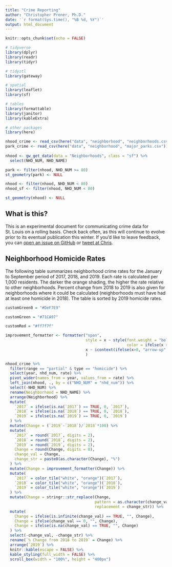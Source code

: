 ```yaml
---
title: "Crime Reporting"
author: "Christopher Prener, Ph.D."
date: '`r format(Sys.time(), "%B %d, %Y")`'
output: html_document
---
```


```r
knitr::opts_chunk$set(echo = FALSE)
```

```r
# tidyverse
library(dplyr)
library(readr)
library(tidyr)

# tidystl
library(gateway)

# spatial
library(leaflet)
library(sf)

# tables
library(formattable)
library(janitor)
library(kableExtra)

# other packages
library(here)
```

```r
nhood_crime <- read_csv(here("data", "neighborhood", "neighborhoods.csv"))
park_crime <- read_csv(here("data", "neighborhood", "major_parks.csv"))
  
nhood <- gw_get_data(data = "Neighborhoods", class = "sf") %>%
  select(NHD_NUM, NHD_NAME)

park <- filter(nhood, NHD_NUM >= 80)
st_geometry(park) <- NULL

nhood <- filter(nhood, NHD_NUM < 80)
nhood_sf <- filter(nhood, NHD_NUM < 80)

st_geometry(nhood) <- NULL
```

## What is this?
This is an experimental document for communicating crime data for St. Louis on a rolling basis. Check back often, as this will continue to evolve prior to its eventual publication this winter. If you'd like to leave feedback, you can [open an issue on GitHub](https://github.com/slu-openGIS/STL_CRIME_Nhood/issues/new) or [tweet at Chris](https://twitter.com/chrisprener).

## Neighborhood Homicide Rates
The following table summarizes neighborhood crime rates for the January to September period of 2017, 2018, and 2019. Each rate is calculated per 1,000 residents. The darker the orange shading, the higher the rate relative to other neighborhoods. Percent change from 2018 to 2019 is also given for neighborhoods where it could be calculated (neighborhoods must have had at least one homicide in 2018). The table is sorted by 2019 homicide rates.

```r
customGreen0 = "#DeF7E9"

customGreen = "#71CA97"

customRed = "#ff7f7f"

improvement_formatter <- formatter("span", 
                                   style = x ~ style(font.weight = "bold", 
                                                     color = ifelse(x > 0, customGreen, ifelse(x < 0, customRed, "black"))), 
                                   x ~ icontext(ifelse(x>0, "arrow-up", "arrow-down"), x)
                                   )

nhood_crime %>%
  filter(range == "partial" & type == "homicide") %>%
  select(year, nhd_num, rate) %>%
  pivot_wider(names_from = year, values_from = rate) %>%
  left_join(nhood, ., by = c("NHD_NUM" = "nhd_num")) %>%
  select(-NHD_NUM) %>%
  rename(Neighborhood = NHD_NAME) %>%
  arrange(Neighborhood) %>%
  mutate(
    `2017` = ifelse(is.na(`2017`) == TRUE, 0, `2017`),
    `2018` = ifelse(is.na(`2018`) == TRUE, 0, `2018`),
    `2019` = ifelse(is.na(`2019`) == TRUE, 0, `2019`)
  ) %>%
  mutate(Change = (`2019`-`2018`)/`2018`*100) %>%
  mutate(
    `2017` = round(`2017`, digits = 2),
    `2018` = round(`2018`, digits = 2),
    `2019` = round(`2019`, digits = 2),
    Change = round(Change, digits = 0),
    change_val = Change,
    change_str = paste0(as.character(Change), "%")
  ) %>%
  mutate(Change = improvement_formatter(Change)) %>%
  mutate(
    `2017` = color_tile("white", "orange")(`2017`), 
    `2018` = color_tile("white", "orange")(`2018`), 
    `2019` = color_tile("white", "orange")(`2019`)
  ) %>%
  mutate(Change = stringr::str_replace(Change,
                                       pattern = as.character(change_val),
                                       replacement = change_str)) %>%
  mutate(
    Change = ifelse(is.infinite(change_val) == TRUE, "", Change),
    Change = ifelse(change_val == 0, "", Change),
    Change = ifelse(is.na(change_val) == TRUE, "", Change)
  ) %>%
  select(-change_val, -change_str) %>%
  rename(`% Change from 2018 to 2019` = Change) %>%
  arrange(`2019`) %>%
  knitr::kable(escape = FALSE) %>%
  kable_styling(full_width = FALSE) %>%
  scroll_box(width = "100%", height = "400px")
```

